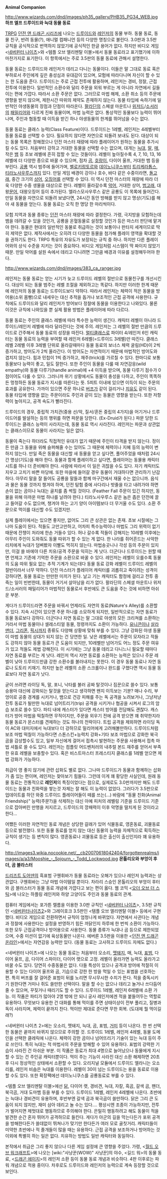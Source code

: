 '''Animal Companion'''

http://www.wizards.com/dnd/images/ph35_gallery/PHB35_PG34_WEB.jpg
'''하프 엘프 드루이드와 늑대 동물 동료'''

[[TRPG]] [[던전 앤 드래곤 시리즈]]에 나오는 [[드루이드(던전 앤 드래곤 시리즈)|드루이드]]와 [[레인저(던전 앤 드래곤 시리즈)|레인저]]의 동물 부하. 동물 동료, 동물 친구, 반려 동물(?), 애니멀 컴패니언 등의 다양한 명칭으로 불린다. 3.0판과 3.5판 규칙을 공식적으로 번역하지 않았기에 공식적인 한글 용어가 없다. 하지만 비디오 게임 <[[네버윈터 나이츠]]>와 <템플 오브 엘리멘탈 이블>에서 동물 동료라고 표기했기에 이하 마찬가지로 표기한다. 이 항목에서는 주로 3.5판의 동물 동료에 관해서 설명한다.

동물 동료는 드루이드와 레인저가 데리고 다니는 동물이다. 이들은 말 그대로 동료 혹은 부하로서 주인에게 깊은 충성심과 유대감이 있으며, 모험에 따라다니며 자신이 할 수 있는 한 도움을 준다. 드루이드는 주로 근접 전투에 활용하며, 레인저는 경비, 정찰, 근접 전투에 이용한다. 일반적인 소환수와 달리 주문을 외워 부르는 게 아니라 자연에서 길들이는 편에 가깝다. 따라서 소환 주문은 없다. 그러므로 마법 해제, 소환 취소 등의 주문에 영향을 받지 않으며, 제한시간 따위의 제약도 존재하지 않는다. 동물 타입에 속하기에 일반적인 야생동물의 장점과 단점이 따라온다. [[팔라딘]]의 스페셜 마운트나 [[위저드]]/[[소서러]]의 [[패밀리어]]와 다르게 진짜 동물이며, 마법 능력은 없다. 통상적인 동물보다 능력이 뛰어나며, 주인과 협동할 때 이득을 받긴 하나 야생동물의 한계를 뛰어넘을 수는 없다.

동물 동료는 클래스 능력(Class Feature)이다. 드루이드는 1레벨, 레인저는 4레벨부터 동물 동료를 선택할 수 있다. 필요하지 않다면 자연으로 되돌려 보내도 된다. 대상이 되는 동물 목록은 정해졌으나 던전 마스터 재량에 따라 플레이어가 원하는 동물을 추가시킬 수도 있다. 처음부터 강하고 거대한 동물을 선택할 수는 없으며, 대개는 [[늑대]], [[말]], [[매]], 작은 [[뱀]] 등 초보 레벨에 흔히 접할 수 있는 것들이다. 레벨이 높아질수록 4, 7, 10, 13, 16레벨에 더 다양한 종으로 바꿀 수 있으며, 점차 [[곰]], [[호랑이]], 다이어 울프, 거대한 뱀 등을 부린다. [[공룡]] 역시 범주에 들어가며, [[벨로키랍토르]]와 [[데이노니쿠스]]부터 [[트리케라톱스]], [[티라노사우루스]]까지 있다. 만일 게임 배경이 강이나 호수, 바다 같은 수중이라면, [[돌고래]], 중간 크기의 [[상어]], [[오징어]]를 선택할 수 있다. 이 역시 던전 마스터의 재량에 따라 더욱 다양한 수중 생물을 대상으로 한다. 레벨이 올라갈수록 [[악어]], 거대한 상어, [[범고래]], 대왕[[문어]], 대왕오징어 등이 추가된다. 엘라스모사우루스 같은 공룡도 이 목록에 들어간다. 만일 동물을 자연으로 되돌려 보냈다면, 24시간 동안 방해를 받지 않고 명상(기도)를 해야 새 동물을 얻는다. 동물 동료는 오직 한 명당 한 마리씩이다.

모험 지역과 동물 종류는 [[던전]] 마스터 재량에 따라 결정한다. 가령, 극지방을 모험하는데 뱀을 데려갈 수 있을 것인가, 공룡을 온혈동물로 설정할 것인가 등은 마스터 판단에 맡겨야 한다. 동물은 현대의 일반적인 동물로 취급하는 것이 보통이나 판타지 세계이므로 딱히 제약은 없다. 제작사에서는 오히려 더 다양한 동물을 첨가해 플레이 영역을 확대할 것을 권하기도 한다. TRPG 특유의 자유도가 보장되는 규칙 중 하나. 하지만 다른 플레이어와의 상식 수준을 지키는 것이 중요하다. 비디오 게임처럼 시스템이 딱 짜이지 않았기 때문. 만일 악어를 설원 속에서 데리고 다니려면 그만큼 배경과 이유를 설정해두어야 한다.

http://www.wizards.com/dnd/images/383_ca_ranger.jpg

레인저는 동물 동료는 얻는 시기가 늦고 드루이드 레벨의 절반으로 동물친구를 개선시킨다. 대상이 되는 동물 범주는 레벨 조절을 제외하고는 똑같다. 하지만 이러한 한계 때문에 레인저의 동물 동료는 드루이드보다 약하다. 따라서 레인저는 체력이 적은 동물을 방어용(소위 몸빵)으로 내세우는 대신 추적을 돕거나 보조적인 근접 공격에 사용한다. 규칙에도 드루이드와 달리 레인저가 방어보다 정찰에 동물을 이용한다고 나와있다. 물론 이것은 규칙에 나와있을 뿐 실제 활용 방법은 플레이어에 따라 다르다.

동물 동료는 주인의 클래스 레벨에 따라 특수한 능력이 생긴다. 캐릭터 레벨이 아니라 드루이드/레인저 레벨에 따라 달라진다는 것에 주의. 레인저는 그 레벨의 절반 만큼의 드루이드로 간주해서 동물 동료의 성장을 따진다. [[멀티클래스]]로 파이터 4/레인저 6인 캐릭터는 동물 동료의 능력을 부여할 때 레인저 6레벨(=드루이드 3레벨)만 따진다. 클래스 레벨 2레벨 이후 3레벨 단위로 올라갈때마다 동물 동료의 보너스 체력 굴림(HD)이 2씩 증가하고, 방어도가 2씩 올라간다. 이 방어도는 자연적이기 때문에 마법적인 방어도와 겹치지 않는다. 힘과 민첩이 1씩 증가하고, 재주(trick)를 가르칠 수 있다. 한마디로 보통 동물보다 능력이 좋고, 일도 잘한다. 또한 주인이 동물을 다룰 때 자연감응(wild empathy)와 동물 다루기(handle animal)에 +4 이득을 받으며, 동물 다루기 점수가 0점이어도 다룰 수 있다. 그러니까 위기 상황에서도 동물이 충성을 다하고, 주인이 똑똑하든 멍청하든 동물 동료가 지시를 따른다는 뜻. 5피트 이내에 있으면 이득이 되는 주문의 효과를 공유한다. 가까이 있으면 주문 하나로 [[버프]]가 같이 걸리거나 [[치유]]도 같이 된다. 동물 타입에 영향을 없는 주문이라도 주인과 같이 있는 동물은 영향을 받는다. 또한 저항력이 높아지고, 공격 속도가 빨라진다.

드루이드의 경우, 중립적 가치관(중용 선/악, 질서/혼돈 중립의 4가지)을 어기거나 드루이드어를 발설하는 등의 행위를 하면 파문을 당한다. (Ex-Druid가 된다.) 파문 당한 드루이드는 클래스 능력이 사라지는데, 동물 동료 역시 사라진다. 레인저는 파문과 상관없는 클래스이므로 동물이 사라지는 일은 없다.

동물이 죽는다 하더라도 직접적인 유대가 없기 때문에 주인이 타격을 받지 않는다. 정이 든 만큼 그 동물을 위해 슬퍼해줄 수는 있어도 그 때문에 체력이나 지혜 등의 능력이 변하지 않는다. 만일 죽은 동물을 대신할 새 동물을 얻고 싶다면, 풀어주었을 때처럼 24시간 명상(기도)을 해야 한다. 동물과 함께 플레이하고 싶다면, 플레이어는 동물용 캐릭터 시트를 하나 더 준비해야 한다. 사람에 따라서 이 일은 귀찮을 수도 있다. 자기 캐릭터도 지우고 고치기 바쁜 마당에. 또한 마을에 들어갈 경우 동물이 거대하다면 관리하기 난감하다. 아무리 말을 잘 들어도 공룡을 말들과 함께 마구간에서 재울 수는 없으니까. 음식과 물은 동물 것까지 챙겨야 하며, 던전 탐험 중에 사다리나 밧줄을 타고 내려가야 하면 손이 없는 곰이나 늑대는 골치를 좀 썩힐 것이다. (Feather Fall 주문이 있긴 하지만, 동물을 위해 아까운 마법 하나를 날려야 한다.) 티라노사우루스 같은 놈은 좁은 던전에 끌고 들어갈 수도 없으며, 챙겨야 하는 고기 양이 아이템보다 더 무거울 수도 있다. 소환 주문으로 먹이를 대신할 수도 있겠지만.

실제 플레이에서는 있으면 좋지만, 없어도 그리 큰 상관은 없는 존재. 초보 시절에는 그나마 도움이 된다. 적들도 고만고만하고, 어차피 특수능력이나 마법도 그리 위력이 없기 때문에 잔챙이 처리에 한손 거들수 있다. 허나 갈수록 적들이 강해지는 10레벨 이후에는 아무리 주인이 도와줘도 동물 따위가 할 수 있는 게 없다. 한 나라를 쥐어흔드는 사악한 리치에게 늑대가 덤벼봤자 이빨도 먹히지 않는다. 마법송곳니나 각성 등의 주문이 있지만, 이걸 쓸 바에야 다른 치유/공격 주문을 익히는 게 낫다. 더군다나 드루이드는 원할 때면 언제고 기존에 기억한 주문을 소환으로 바꿀 수 있다. 레인저는 레벨이 오를수록 동물의 도움 따위 필요 없는 추적 기계가 되는데다 동물 동료 강화 레벨이 드루이드 레벨의 절반이라서 너무 약하다. 던전 마스터가 플레이어 캐릭터를 괴롭히고 죽이려는 성격이 강하다면, 동물 동료는 만만한 미끼가 된다. 날고 기는 캐릭터도 함정에 걸리고 전투 중 죽는 일이 빈번한데, 동물이 거기서 살아남을 리가 없다. 팔라딘의 스페셜 마운트나 위저드/소서러의 패밀리어가 마법적인 동물로서 후반에도 큰 도움을 주는 것에 비하면 아쉬운 부분.

게다가 드루이드라면 주문을 바꿔서 언제라도 자연의 동료(Nature's Alley)를 소환할 수 있다. 지속 시간이 있으면 주문 하나를 소모하게 되지만, 일반적으로는 자연 동료가 동물 동료보다 강하다. 더군다나 자연 동료는 말 그대로 야생의 모든 크리쳐를 소환하는 거라서 마법 동물이나 셀레스티얼 동물, 정령까지도 소환이 가능하다. [[유니콘]]이나 [[살라맨더]], [[그리폰]], [[픽시]]까지 종류도 다양해 상황에 맞춰 부를 수 있다. 그냥 강화된 야생 동물이 마법 동물의 상대가 되지 않는 건 당연한 일. 낮은 레벨에서는 주문이 모자라고 적들도 강하지 않아 동물 동료가 큰 도움이 되지만, 10레벨만 넘어가도 어느 정도 주문 여유가 있고 적들도 제법 강해진다. 이 시기에는 그냥 동물 데리고 다니느니 필요할 때마다 자연 동료를 부르는 게 낫다. 레인저 역시 자연 동료를 소환하는 능력은 있으나 주문 레벨이 낮아 드루이드만큼 강한 소환수를 불러내지는 못한다. 이 경우 동물 동료나 자연 동료나 도토리 키재기. 하지만 높은 레벨의 소환 스크롤이나 완드를 구했다면 역시 동물 동료보다 자연 동료가 낫다.

굳이 쓰려면 라이딩 독, 말, 포니, 낙타를 불러 공짜 탈것이나 짐꾼으로 쓸수 있다. 보통 승용마 대신에 강화되는 탈것을 얻는다고 생각하면 왠지 이득보는 기분? 매나 수리, 부엉이로 공중 경계를 시키거나, 뱀으로 건강 피해를 주는 독 공격을 노려보거나, 그냥저냥 전투 동료가 될만한 늑대로 넘어트리기(trip) 공격을 시키거나 협공을 시켜서 로그의 암습 보조로 쓸수 있다. 파티 내에 캐스터가 있다면 캐스터 방어를 전담해도 괜찮다. 캐스터가 방어 마법을 떡칠하면 무적이지만, 주문을 외우기 전에 공격 받으면 꽤 취약한지라 동물 동료가 몬스터를 견제하는 것도 하나의 전략이다. 트립 공격을 제외하면 라이딩 독이 AC와 대미지에서 늑대보다 더 강하므로 밀리어에게 고려해볼만하다. 드루이드처럼 보조 마법 떡칠이 가능하다면 스톤스킨+능력치 강화+기타 보조 마법으로 강화한 북극곰을 감상할수도 있고, 일부 자신에게 걸어서 접촉시 발현하는 주문을 사용해서 접촉 마법 셔틀로 쓸 수도 있다. 레인저는 컴플릿 어드벤처러의 내추럴 본드 재주를 얻어서 부족한 유효 레벨을 보충할수 있다. 혹은 비스트마스터 프레스티지 클래스를 1레벨 얻으면 제법 강화가 가능하다.

취급이 영 좋지 않기에 관련 삽화도 별로 없다. 그나마 드루이드가 동물과 함께하는 삽화가 좀 있는 편이며, 레인저는 찾아보기 힘들다. 그런데 이게 꽤 황당한 사실인데, 원래 동물 동료는 전통적으로 '''레인저'''의 특징이었다는 점으로, 실제로도 3.0판까지만 해도 드루이드는 동물과 친화력을 쌓는것 자체는 잘 해도 이 능력이 없었다. 그러다가 3.5판으로 업데이트를 하던 와중 드루이드 플레이어들이 떼를 쓰는(...) 바람에 "동물 친화(Animal Friendship)" 능력(주문?)을 삭제하는 대신 아예 피처의 레벨링 기준을 드루이드 기준으로 잡아버린 만행을 저지르고, 드루이드의 깡패력이 이후 악명을 떨치게 된 것이라고 한다...

어쨌든 이러한 자연적인 동료 개념은 상당한 갈래가 있어 식물동료, 영혼동료, 괴물동료 등으로 발전했다. 또한 동물 동료를 얻지 않는 대신 동물의 능력을 자체적으로 획득하는 규칙이 생기는 등 변칙이 많다. 영혼동료나 괴물동료 등은 출신이 출신인지라 꽤 유용하다.

http://images3.wikia.nocookie.net/__cb20070618042404/forgottenrealms/images/a/a3/Mooshie_-_Sojourn_-_Todd_Lockwood.jpg
'''몬톨리오와 부엉이 후더, 곰 블라스터'''

[[드리즈트 도어덴]]의 흑표범 구웬휘바가 동물 동료라는 오해가 있으나 레인저 능력과는 상관없다. 구웬휘바는 그냥 마법 아이템일 뿐이다. 차라리 스승인 몬톨리오의 부엉이 후터와 곰 블러스터가 동물 동료 개념에 가깝다고 보는 편이 옳다. 웹 코믹 <[[오더 오브 더 스틱]]>에 나오는 하플링 레인저와 하양 고양이도 주인과 동물 동료의 관계.

컴퓨터 게임에서는 포가튼 렐름을 이용한 3.0판 규칙인 <[[네버윈터 나이츠]]>, 3.5판 규칙인 <[[네버윈터나이츠2]]>와 그레이호크 3.5판인 <템플 오브 엘리멘탈 이블> 등에서 구현했다. 비디오 게임으로 전환하면서 규칙이 엄청나게 바뀌었다. 자연에서 사귄다는 개념과 정찰에 사용한다는 설정을 반영하기 힘든 까닭인지 하루에 한 번씩 소환이 가능하다. 또한 모두 근접공격이나 방어용으로 사용한다. 동물 종류가 늑대나 곰 등으로 제한되었으며, 수중 미션이 없기에 육상동물만 나온다. 에버론 3.5판을 이용한 <[[던전 앤 드래곤 온라인]]>에서는 자연감응 능력만 있다. (동물 동료는 고사하고 드루이드 자체도 없다.)

<네버윈터 나이츠>에 나오는 동물 동료는 처음부터 오소리, [[멧돼지]], 매, 늑대, [[표범]], 다이어 울프, 곰, 다이어 스파이더, 다이어 랫으로 고정. 레벨이 올라가면 능력도 올라가고 바꿀 수도 있다. 당연히 수중동물은 없다. 다들 특성이 있으나 공격과 방어에 적절히 이용할 수 있는 다이어 울프와 곰, 기습으로 강한 한 방을 먹일 수 있는 표범을 선호하는 편. 특히 버프를 잘 걸어준 표범이 뒤를 노리면 무시무시한 수치가 뜬다. 적을 중독시키기 원한다면 거미나 쥐도 쓸만한 선택이다. 말을 할 수는 없으나 데리고 놀거나 쓰다듬어줄 수 있으며, 꾸짖거나 때리기도 할 수 있다. 드루이드 1레벨, 레인저 6레벨에 소환 가능. 이 작품은 파티가 많아야 2명 밖에 안 되니 궁사 레인저에겐 적을 붙들어두는 역할로 유용하다. 무엇보다 유용한 건 대화를 통해 먹이를 주면 상태이상이 전부 풀리고, 질병과 독이 사라지며, 체력이 끝까지 찬다. 먹이만 제대로 준다면 무한 회복. (도대체 뭘 먹이길래?)

<네버윈터 나이츠 2>에는 오소리, 멧돼지, 늑대, 곰, 표범, [[거미]] 등이 나온다. 한 번 선택한 동물은 끝까지 바뀌지 않으므로 주의할 것. 드루이드 1레벨, 레인저 4레벨, 동물 도메인을 선택한 클레릭에 나온다. 체력이 강한 곰이나 넘어뜨리기 기술이 있는 늑대 등이 주로 쓰인다. 특히 늑대는 적 마법사의 주문을 방해할 수 있어 유용하다. 표범의 강력한 기습이 사라진 건 아쉬운 부분. 이 작품은 동료가 최대 4명으로 늘어났으나 동물에게 지시할 수 있는 건 주인공 캐릭터뿐이다. 먹이 주는 기능이 사라진 대신 소환 해제하면 20초 후 다시 정상적인 상태에서 소환할 수 있다. 오리지널 모듈에서 드루이드 엘라니는 오소리를, 레인저 비숍은 늑대를 이용한다. 레벨이 30이 넘는 드루이드는 용을 동료로 이용할 수도 있다. 또한 확장팩에선 데이노니쿠스를 공룡동료로 부를 수 있다.

<템플 오브 엘리멘탈 이블>에선 [[닭]], 다이어 랫, 경비견, 늑대, 자칼, 흑곰, 갈색 곰, 팬더, 북극곰, 거대 도마뱀 등을 부를 수 있다. 드루이드 1레벨, 레인저 4레벨에 나온다. 초반에는 늑대나 경비견이 유용하며, 후반부엔 갈색 곰과 북극곰이 쓸만하다. 닭은 그리 큰 도움이 되지 않지만, 재미 삼아 데리고 놀 수는 있다…. 평상시엔 조종이 가능하지만, 전투가 벌어지면 제멋대로 행동하므로 주의해야 한다. 은밀히 행동하려고 해도 동물이 적을 발견한 순간 혼자 뛰어가 공격하므로 들킨다. 게다가 아군의 길을 막는다든가 포위 공격을 방해한다든가 쓸데없이 뛰쳐나가 맞기만 한다든가 여러 모로 골칫거리. 캐릭터들이 미약한 초반에나 적 졸개들이 많을 때는 유용하다. 근접 공격을 보조하거나 방어하는 것 이외에 특별히 하는 일은 없다. 치유하는 방법도 일반 캐릭터와 동일하다.

본작에서 취급은 그리 좋지 않으나 다른 게임 설정에 큰 영향을 주었다. 가령, <[[월드 오브 워크래프트]]>에 나오는 [wiki:"사냥꾼(WOW)" 사냥꾼]의 야수, <길드 워>의 동물 동료, <[[드래곤 에이지]]>의 레인저 소환 등이 동물 동료 개념과 비슷하다. 4판 이후로는 파워 개념으로 적용 중이다. 차후로도 드루이드와 레인저의 능력으로 계속 등장할 것으로 보인다.
